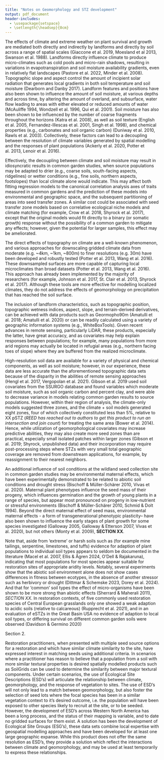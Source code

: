 ```yaml
---
title: "Notes on Geomorphology and STZ development"
output: pdf_document
header-includes:
  - \usepackage{setspace}
  - \setlength{\headsep}{0cm}
---
```

\doublespacing

The effects of climate and extreme weather on plant survival and growth are mediated both directly and indirectly by landforms and directly by soil across a range of spatial scales (Giaccone et al. 2019, Moesland et al 2013, Swanson et al. 1988). 
Landforms directly influence climate to produce micro-climates such as cold pools and micro-rain shadows, resulting in variations in evapotranspiration and soil moisture availability gradients, even in relatively flat landscapes (Pastore et al. 2022, Minder et al. 2008). 
Topographic slope and aspect control the amount of incipient solar radiation that generates local gradients in both soil temperature and soil moisture (Dearborn and Danby 2017).
Landform features and positions have also been shown to influence the amount of soil moisture, at various depths and across time, by altering the amount of overland, and subsurface, water flow leading to areas with either elevated or reduced amounts of water (McAuliffe 1994, Wondzell et al. 1996, Qui et al. 2001). 
Soil moisture has also been shown to be influenced by the number of coarse fragments throughout the horizons (Katra et al. 2008), as well as soil texture (English et al. 2005, Fernandez-Illescas et al. 2001, Singh et al. 1998), and chemical properties (e.g., carbonates and soil organic carbon) (Duniway et al. 2010, Rawls et al. 2003).
Collectively, these factors can lead to a decoupling between the resolution of climate variables generated by spatial modelling and the responses of plant populations (Ackerly et al. 2020, Potter et al. 2013, Lenoir et al. 2016).  

Effectively, the decoupling between climate and soil moisture may result in idiosyncratic results in common garden studies, when source populations may be adapted to drier (e.g., coarse soils, south-facing aspects, ridgelines) or wetter conditions (e.g., fine soils, northern aspects, footslopes) than local climate alone would indicate. 
This may affect both fitting regression models to the canonical correlation analysis axes of traits measured in common gardens and the prediction of these models into environmental and geographic space, and the subsequent partitioning of areas into seed transfer zones. 
A similar cost could be associated with seed transfer zone models based on correlative ecological niche models and climate matching (for example, Crow et al. 2018, Shyrock et al. 2017), except that the original models would fit directly to a binary (or somatic growth) response without the possibility of a common garden to mitigate any effects; however, given the potential for larger samples, this effect may be ameliorated.  

The direct effects of topography on climate are a well-known phenomenon, and various approaches for downscaling gridded climate data from moderate (e.g. ~4km, ~1km, ~800m) to finer resolutions (e.g. 30m) have been developed and robustly tested (Potter et al. 2013, Wang et al. 2016). 
These downsampled surfaces are more capable of capturing local microclimates than broad datasets (Potter et al. 2013, Wang et al. 2016).
This approach has already been implemented by the majority of researchers (for example, Johnson et al. 2017, St. Clair et al. 2013, Shyrock et al. 2017). 
Although these tools are more effective for modelling localized climates, they do not address the effects of geomorphology on precipitation that has reached the soil surface. 

The inclusion of landform characteristics, such as topographic position, topographic wetness indices, aspect, slope, and terrain-derived derivatives, can be achieved with data products such as Geormopho90m (Amatulli et al. 2018; Amatulli et al. 2020) or can be readily calculated using a variety of geographic information systems (e.g., WhiteBoxTools). 
Given recent advances in remote sensing, particularly LiDAR, these products, especially the latter, have great accuracy, and as covariates may help explain responses between populations; for example, many populations from more arid regions may actually be located in refugial areas (e.g., northern facing toes of slope) where they are buffered from the realized microclimate. 

High-resolution soil data are available for a variety of physical and chemical components, as well as soil moisture; however, in our experience, these data are less accurate than the aforementioned topographic data sets because of the disparity in the abilities of remote sensing approaches (Hengl et al. 2017, Vergopolan et al. 2021).
Gibson et al. 2019 used soil covariates from the SSURGO database and found variables which moderate soil moisture, such as soil organic carbon and percent clay, and were able to decrease variance in models relating common garden results to source populations. 
However, within their region of analysis, the climate-only models suggested three zones, and the climate + soil models generated eight zones, four of which collectively constituted less than 5%, relative to XX pSTZ (*REED has reached out to authors to get this product to run an intersection and join count*) for treating the same area (Bower et al. 2014). 
Hence, while utilization of geomorphological covariates may increase predictive abilities, they may also create more seed zones than are practical, especially small isolated patches within larger zones (Gibson et al. 2019; Shyrock, unpublished data) and their incorporation may require post-processing steps where STZs with very small total geographic coverage are removed from downstream applications, for example, by reassignment to their nearest neighbors.

An additional influence of soil conditions at the wildland seed collection site in common garden studies may be environmental maternal effects, which have been experimentally demonstrated to be related to abiotic soil conditions and drought stress (Bischoff & Müller-Schärer 2010, Vivas et al. 2020). 
Maternal plant phenotypes influence the seed mass of their progeny, which influences germination and the growth of young plants in a range of species, but appear most pronounced on progeny in low-nutrient or stressful environments (Bischoff & Müller-Schärer 2010, Schmid & Dolt 1994).
Beyond the direct maternal effect of seed mass, environmental maternal effects - a form of transgenerational phenotypic plasticity– have also been shown to influence the early stages of plant growth for some species investigated (Galloway 2005, Galloway & Etterson 2007, Vivas et al. 2020), but not others (Monty et al. 2009), **SECTION XX**. 

Note that, aside from 'extreme' or harsh soils such as (for example mine tailings, serpentine, limestones, and tuffs) evidence for adaption of plant populations to individual soil types appears to seldom be documented in the literature (Macel et al. 2007, Ellis & Ågren 2024, O'Dell & Rajakaruna), indicating that most populations for most species appear suitable for restoration sites of appropriate aridity levels. 
Notably, several experiments show that the abiotic soil environment alone does not show cases differences in fitness between ecotypes, in the absence of another stressor such as herbivory or drought (Dittmar & Schemske 2023, Dorey et al. 2024). 
And that for 'common' soil types the effect of micro-organisms have been shown to be more strong than abiotic effects (Sherrard & Maherali 2011), *SECTION XX*.
In restoration contexts, of five commonly used restoration species of Central European grasslands only one showed a weak adaption to acidic soils (relative to calcareous) (Rupprecht et al. 2021), and in an evaluation of eSTZs in the Great Basin USA no evidence of adaption to local soil types, or differing survival on different common garden soils were observed (Davidson & Germino 2020)

Section 2. 

Restoration practitioners, when presented with multiple seed source options for a restoration and which have similar climate similarity to the site, have expressed interest in matching seeds using additional criteria. 
In scenarios where a practitioner has reason to believe that a population from a soil with more similar textural properties is desired spatially modelled products such as SoilGrids can be used to determine the similarity between major textural components. 
Under certain scenarios, the use of Ecological Site Descriptions (ESD's) will articulate the relationship between climate, geomorphology, and the response of vegetation to sites. 
The use of ESD's will not only lead to a match between geomorphology, but also foster the selection of seed lots where the focal species has been in a similar vegetation context to it's desired outcome, i.e. the population will have been exposed to other species likely to recruit at the site, or to be seeded. 
However, the development of ESD's across Western North America has been a long process, and the status of their mapping is variable, and to date no gridded surfaces for them exist. 
A solution has been the development of Ecological Site Groups (ESG's), these data sets combine local expertise with geospatial modelling approaches and have been developed for at least one large geographic expanse. 
While this product does not offer the same resolution as ESD's, they provide a solution which reflect the interactions between climate and geomorphology, and may be used at least temporarily to express these relationships. 
